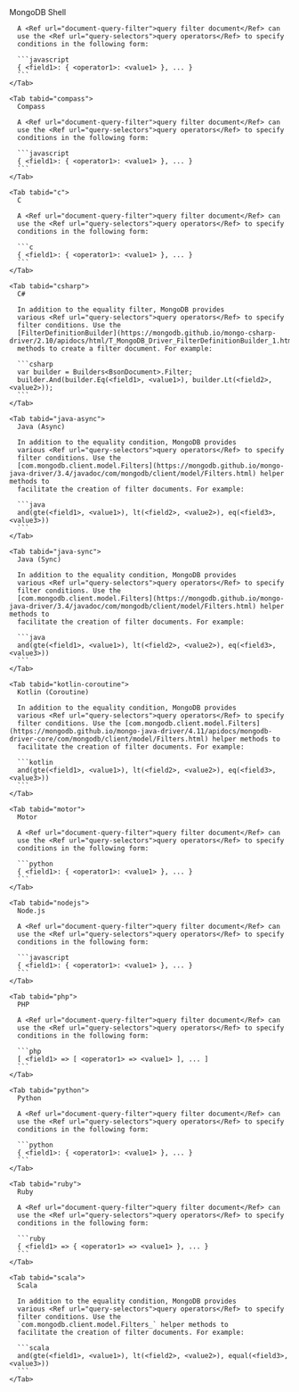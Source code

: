 <Extract>
  <Tabs tabset="drivers">
    <Tab tabid="shell">
      MongoDB Shell

      A <Ref url="document-query-filter">query filter document</Ref> can
      use the <Ref url="query-selectors">query operators</Ref> to specify
      conditions in the following form:

      ```javascript
      { <field1>: { <operator1>: <value1> }, ... }
      ```
    </Tab>

    <Tab tabid="compass">
      Compass

      A <Ref url="document-query-filter">query filter document</Ref> can
      use the <Ref url="query-selectors">query operators</Ref> to specify
      conditions in the following form:

      ```javascript
      { <field1>: { <operator1>: <value1> }, ... }
      ```
    </Tab>

    <Tab tabid="c">
      C

      A <Ref url="document-query-filter">query filter document</Ref> can
      use the <Ref url="query-selectors">query operators</Ref> to specify
      conditions in the following form:

      ```c
      { <field1>: { <operator1>: <value1> }, ... }
      ```
    </Tab>

    <Tab tabid="csharp">
      C#

      In addition to the equality filter, MongoDB provides
      various <Ref url="query-selectors">query operators</Ref> to specify
      filter conditions. Use the
      [FilterDefinitionBuilder](https://mongodb.github.io/mongo-csharp-driver/2.10/apidocs/html/T_MongoDB_Driver_FilterDefinitionBuilder_1.htm)
      methods to create a filter document. For example:

      ```csharp
      var builder = Builders<BsonDocument>.Filter;
      builder.And(builder.Eq(<field1>, <value1>), builder.Lt(<field2>, <value2>));
      ```
    </Tab>

    <Tab tabid="java-async">
      Java (Async)

      In addition to the equality condition, MongoDB provides
      various <Ref url="query-selectors">query operators</Ref> to specify
      filter conditions. Use the
      [com.mongodb.client.model.Filters](https://mongodb.github.io/mongo-java-driver/3.4/javadoc/com/mongodb/client/model/Filters.html) helper methods to
      facilitate the creation of filter documents. For example:

      ```java
      and(gte(<field1>, <value1>), lt(<field2>, <value2>), eq(<field3>, <value3>))
      ```
    </Tab>

    <Tab tabid="java-sync">
      Java (Sync)

      In addition to the equality condition, MongoDB provides
      various <Ref url="query-selectors">query operators</Ref> to specify
      filter conditions. Use the
      [com.mongodb.client.model.Filters](https://mongodb.github.io/mongo-java-driver/3.4/javadoc/com/mongodb/client/model/Filters.html) helper methods to
      facilitate the creation of filter documents. For example:

      ```java
      and(gte(<field1>, <value1>), lt(<field2>, <value2>), eq(<field3>, <value3>))
      ```
    </Tab>

    <Tab tabid="kotlin-coroutine">
      Kotlin (Coroutine)

      In addition to the equality condition, MongoDB provides
      various <Ref url="query-selectors">query operators</Ref> to specify
      filter conditions. Use the [com.mongodb.client.model.Filters](https://mongodb.github.io/mongo-java-driver/4.11/apidocs/mongodb-driver-core/com/mongodb/client/model/Filters.html) helper methods to
      facilitate the creation of filter documents. For example:

      ```kotlin
      and(gte(<field1>, <value1>), lt(<field2>, <value2>), eq(<field3>, <value3>))
      ```
    </Tab>

    <Tab tabid="motor">
      Motor

      A <Ref url="document-query-filter">query filter document</Ref> can
      use the <Ref url="query-selectors">query operators</Ref> to specify
      conditions in the following form:

      ```python
      { <field1>: { <operator1>: <value1> }, ... }
      ```
    </Tab>

    <Tab tabid="nodejs">
      Node.js

      A <Ref url="document-query-filter">query filter document</Ref> can
      use the <Ref url="query-selectors">query operators</Ref> to specify
      conditions in the following form:

      ```javascript
      { <field1>: { <operator1>: <value1> }, ... }
      ```
    </Tab>

    <Tab tabid="php">
      PHP

      A <Ref url="document-query-filter">query filter document</Ref> can
      use the <Ref url="query-selectors">query operators</Ref> to specify
      conditions in the following form:

      ```php
      [ <field1> => [ <operator1> => <value1> ], ... ]
      ```
    </Tab>

    <Tab tabid="python">
      Python

      A <Ref url="document-query-filter">query filter document</Ref> can
      use the <Ref url="query-selectors">query operators</Ref> to specify
      conditions in the following form:

      ```python
      { <field1>: { <operator1>: <value1> }, ... }
      ```
    </Tab>

    <Tab tabid="ruby">
      Ruby

      A <Ref url="document-query-filter">query filter document</Ref> can
      use the <Ref url="query-selectors">query operators</Ref> to specify
      conditions in the following form:

      ```ruby
      { <field1> => { <operator1> => <value1> }, ... }
      ```
    </Tab>

    <Tab tabid="scala">
      Scala

      In addition to the equality condition, MongoDB provides
      various <Ref url="query-selectors">query operators</Ref> to specify
      filter conditions. Use the
      `com.mongodb.client.model.Filters_` helper methods to
      facilitate the creation of filter documents. For example:

      ```scala
      and(gte(<field1>, <value1>), lt(<field2>, <value2>), equal(<field3>, <value3>))
      ```
    </Tab>
  </Tabs>
</Extract>
